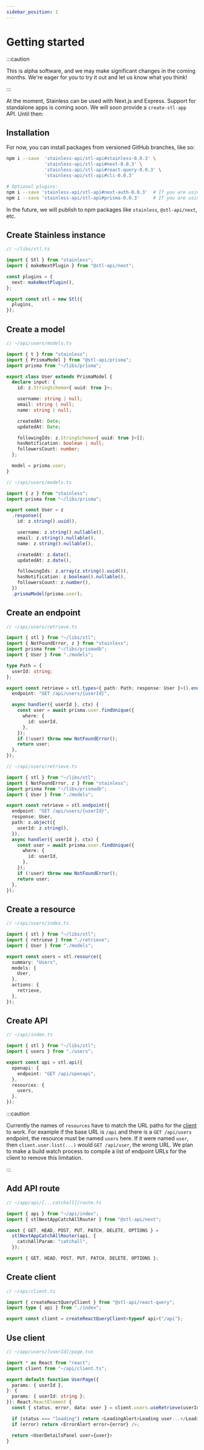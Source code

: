 ```yaml
---
sidebar_position: 1
---
```



# Getting started

:::caution

This is alpha software, and we may make significant changes in the coming months.
We're eager for you to try it out and let us know what you think!

:::

At the moment, Stainless can be used with Next.js and Express.
Support for standalone apps is coming soon.
We will soon provide a `create-stl-app` API. Until then:

## Installation

For now, you can install packages from versioned GitHub branches, like so:

```bash
npm i --save  'stainless-api/stl-api#stainless-0.0.3' \
              'stainless-api/stl-api#next-0.0.3' \
              'stainless-api/stl-api#react-query-0.0.3' \
              'stainless-api/stl-api#cli-0.0.3'

# Optional plugins:
npm i --save 'stainless-api/stl-api#next-auth-0.0.3'  # If you are using next-auth
npm i --save 'stainless-api/stl-api#prisma-0.0.3'     # If you are using Prisma
```

In the future, we will publish to npm packages like `stainless`, `@stl-api/next`, etc.

## Create Stainless instance

```ts
// ~/libs/stl.ts

import { Stl } from "stainless";
import { makeNextPlugin } from "@stl-api/next";

const plugins = {
  next: makeNextPlugin(),
};

export const stl = new Stl({
  plugins,
});
```

## Create a model

<Tabs groupId="schema-variants">

<TabItem value="codegen" label="Codegen types">

```ts
// ~/api/users/models.ts

import { t } from "stainless";
import { PrismaModel } from "@stl-api/prisma";
import prisma from "~/libs/prisma";

export class User extends PrismaModel {
  declare input: {
    id: z.StringSchema<{ uuid: true }>;

    username: string | null;
    email: string | null;
    name: string | null;

    createdAt: Date;
    updatedAt: Date;

    followingIds: z.StringSchema<{ uuid: true }>[];
    hasNotification: boolean | null;
    followersCount: number;
  };

  model = prisma.user;
}
```

</TabItem>

<TabItem value="runtime" label="Zod schemas">

```ts
// ~/api/users/models.ts

import { z } from "stainless";
import prisma from "~/libs/prisma";

export const User = z
  .response({
    id: z.string().uuid(),

    username: z.string().nullable(),
    email: z.string().nullable(),
    name: z.string().nullable(),

    createdAt: z.date(),
    updatedAt: z.date(),

    followingIds: z.array(z.string().uuid()),
    hasNotification: z.boolean().nullable(),
    followersCount: z.number(),
  })
  .prismaModel(prisma.user);
```

</TabItem>
</Tabs>

## Create an endpoint

<Tabs groupId="schema-variants">
<TabItem value="codegen" label="Codegen types">

```ts
// ~/api/users/retrieve.ts

import { stl } from "~/libs/stl";
import { NotFoundError, z } from "stainless";
import prisma from "~/libs/prismadb";
import { User } from "./models";

type Path = {
  userId: string;
};

export const retrieve = stl.types<{ path: Path; response: User }>().endpoint({
  endpoint: "GET /api/users/{userId}",

  async handler({ userId }, ctx) {
    const user = await prisma.user.findUnique({
      where: {
        id: userId,
      },
    });
    if (!user) throw new NotFoundError();
    return user;
  },
});
```

</TabItem>

<TabItem value="runtime" label="Zod schemas">

```ts
// ~/api/users/retrieve.ts

import { stl } from "~/libs/stl";
import { NotFoundError, z } from "stainless";
import prisma from "~/libs/prismadb";
import { User } from "./models";

export const retrieve = stl.endpoint({
  endpoint: "GET /api/users/{userId}",
  response: User,
  path: z.object({
    userId: z.string(),
  }),
  async handler({ userId }, ctx) {
    const user = await prisma.user.findUnique({
      where: {
        id: userId,
      },
    });
    if (!user) throw new NotFoundError();
    return user;
  },
});
```

</TabItem>
</Tabs>

## Create a resource

```ts
// ~/api/users/index.ts

import { stl } from "~/libs/stl";
import { retrieve } from "./retrieve";
import { User } from "./models";

export const users = stl.resource({
  summary: "Users",
  models: {
    User,
  },
  actions: {
    retrieve,
  },
});
```

## Create API

```ts
// ~/api/index.ts

import { stl } from "~/libs/stl";
import { users } from "./users";

export const api = stl.api({
  openapi: {
    endpoint: "GET /api/openapi",
  },
  resources: {
    users,
  },
});
```

:::caution

Currently the names of `resources` have to match the URL paths for
the [client](#use-client) to work. For example if the base URL is
`/api` and there is a `GET /api/users` endpoint, the resource must
be named `users` here. If it were named `user`, then `client.user.list(...)`
would `GET /api/user`, the wrong URL. We plan to make a build watch
process to compile a list of endpoint URLs for the client to remove
this limitation.

:::

## Add API route

```ts
// ~/app/api/[...catchall]/route.ts

import { api } from "~/api/index";
import { stlNextAppCatchAllRouter } from "@stl-api/next";

const { GET, HEAD, POST, PUT, PATCH, DELETE, OPTIONS } =
  stlNextAppCatchAllRouter(api, {
    catchAllParam: "catchall",
  });

export { GET, HEAD, POST, PUT, PATCH, DELETE, OPTIONS };
```

## Create client

```ts
// ~/api/client.ts

import { createReactQueryClient } from "@stl-api/react-query";
import type { api } from "./index";

export const client = createReactQueryClient<typeof api>("/api");
```

## Use client

```ts
// ~/app/users/[userId]/page.tsx

import * as React from "react";
import client from "~/api/client.ts";

export default function UserPage({
  params: { userId },
}: {
  params: { userId: string };
}): React.ReactElement {
  const { status, error, data: user } = client.users.useRetrieve(userId);

  if (status === "loading") return <LoadingAlert>Loading user...</LoadingAlert>;
  if (error) return <ErrorAlert error={error} />;

  return <UserDetailsPanel user={user}>
}
```
